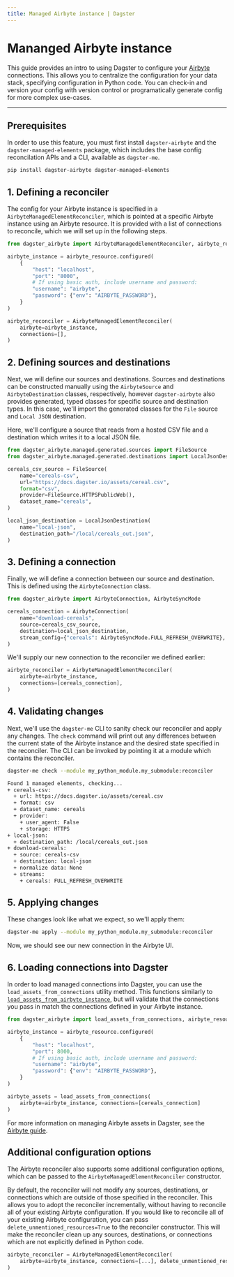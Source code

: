 ```yaml
---
title: Managed Airbyte instance | Dagster
---
```


# Mananged Airbyte instance <Experimental />

This guide provides an intro to using Dagster to configure your [Airbyte](/integrations/airbyte) connections. This allows you to centralize the configuration for your data stack, specifying configuration in Python code. You can check-in and version your config with version control or programatically generate config for more complex use-cases.

---

## Prerequisites

In order to use this feature, you must first install `dagster-airbyte` and the `dagster-managed-elements` package, which includes the base config reconcilation APIs and a CLI, available as `dagster-me`.

```bash
pip install dagster-airbyte dagster-managed-elements
```

## 1. Defining a reconciler

The config for your Airbyte instance is specified in a `AirbyteManagedElementReconciler`, which is pointed at a specific Airbyte instance using an Airbyte resource. It is provided with a list of connections to reconcile, which we will set up in the following steps.

```python startafter=start_define_reconciler endbefore=end_define_reconciler file=/guides/dagster/managed_elements/airbyte.py dedent=4
from dagster_airbyte import AirbyteManagedElementReconciler, airbyte_resource

airbyte_instance = airbyte_resource.configured(
    {
        "host": "localhost",
        "port": "8000",
        # If using basic auth, include username and password:
        "username": "airbyte",
        "password": {"env": "AIRBYTE_PASSWORD"},
    }
)

airbyte_reconciler = AirbyteManagedElementReconciler(
    airbyte=airbyte_instance,
    connections=[],
)
```

## 2. Defining sources and destinations

Next, we will define our sources and destinations. Sources and destinations can be constructed manually using the `AirbyteSource` and `AirbyteDestination` classes, respectively, however `dagster-airbyte` also provides generated, typed classes for specific source and destination types. In this case, we'll import the generated classes for the `File` source and `Local JSON` destination.

Here, we'll configure a source that reads from a hosted CSV file and a destination which writes it to a local JSON file.

```python startafter=start_define_sources endbefore=end_define_sources file=/guides/dagster/managed_elements/airbyte.py dedent=4
from dagster_airbyte.managed.generated.sources import FileSource
from dagster_airbyte.managed.generated.destinations import LocalJsonDestination

cereals_csv_source = FileSource(
    name="cereals-csv",
    url="https://docs.dagster.io/assets/cereal.csv",
    format="csv",
    provider=FileSource.HTTPSPublicWeb(),
    dataset_name="cereals",
)

local_json_destination = LocalJsonDestination(
    name="local-json",
    destination_path="/local/cereals_out.json",
)
```

## 3. Defining a connection

Finally, we will define a connection between our source and destination. This is defined using the `AirbyteConnection` class.

```python startafter=start_define_connection endbefore=end_define_connection file=/guides/dagster/managed_elements/airbyte.py dedent=4
from dagster_airbyte import AirbyteConnection, AirbyteSyncMode

cereals_connection = AirbyteConnection(
    name="download-cereals",
    source=cereals_csv_source,
    destination=local_json_destination,
    stream_config={"cereals": AirbyteSyncMode.FULL_REFRESH_OVERWRITE},
)
```

We'll supply our new connection to the reconciler we defined earlier:

```python startafter=start_new_reconciler endbefore=end_new_reconciler file=/guides/dagster/managed_elements/airbyte.py dedent=4
airbyte_reconciler = AirbyteManagedElementReconciler(
    airbyte=airbyte_instance,
    connections=[cereals_connection],
)
```

## 4. Validating changes

Next, we'll use the `dagster-me` CLI to sanity check our reconciler and apply any changes. The `check` command will print out any differences between the current state of the Airbyte instance and the desired state specified in the reconciler. The CLI can be invoked by pointing it at a module which contains the reconciler.

```bash
dagster-me check --module my_python_module.my_submodule:reconciler

Found 1 managed elements, checking...
+ cereals-csv:
  + url: https://docs.dagster.io/assets/cereal.csv
  + format: csv
  + dataset_name: cereals
  + provider:
    + user_agent: False
    + storage: HTTPS
+ local-json:
  + destination_path: /local/cereals_out.json
+ download-cereals:
  + source: cereals-csv
  + destination: local-json
  + normalize data: None
  + streams:
    + cereals: FULL_REFRESH_OVERWRITE
```

## 5. Applying changes

These changes look like what we expect, so we'll apply them:

```bash
dagster-me apply --module my_python_module.my_submodule:reconciler
```

Now, we should see our new connection in the Airbyte UI.

## 6. Loading connections into Dagster

In order to load managed connections into Dagster, you can use the `load_assets_from_connections` utility method. This functions similarly to [`load_assets_from_airbyte_instance`](/integrations/airbyte#loading-airbyte-asset-definitions-from-an-airbyte-instance), but will validate that the connections you pass in match the connections defined in your Airbyte instance.

```python startafter=start_load_assets endbefore=end_load_assets file=/guides/dagster/managed_elements/airbyte.py dedent=4
from dagster_airbyte import load_assets_from_connections, airbyte_resource

airbyte_instance = airbyte_resource.configured(
    {
        "host": "localhost",
        "port": 8000,
        # If using basic auth, include username and password:
        "username": "airbyte",
        "password": {"env": "AIRBYTE_PASSWORD"},
    }
)

airbyte_assets = load_assets_from_connections(
    airbyte=airbyte_instance, connections=[cereals_connection]
)
```

For more information on managing Airbyte assets in Dagster, see the [Airbyte guide](/integrations/airbyte).

## Additional configuration options

The Airbyte reconciler also supports some additional configuration options, which can be passed to the `AirbyteManagedElementReconciler` constructor.

By default, the reconciler will not modify any sources, destinations, or connections which are outside of those specified in the reconciler. This allows you to adopt the reconciler incrementally, without having to reconcile all of your existing Airbyte configuration. If you would like to reconcile all of your existing Airbyte configuration, you can pass `delete_unmentioned_resources=True` to the reconciler constructor. This will make the reconciler clean up any sources, destinations, or connections which are not explicitly defined in Python code.

```python startafter=start_new_reconciler_delete endbefore=end_new_reconciler_delete file=/guides/dagster/managed_elements/airbyte.py dedent=4
airbyte_reconciler = AirbyteManagedElementReconciler(
    airbyte=airbyte_instance, connections=[...], delete_unmentioned_resources=True
)
```
